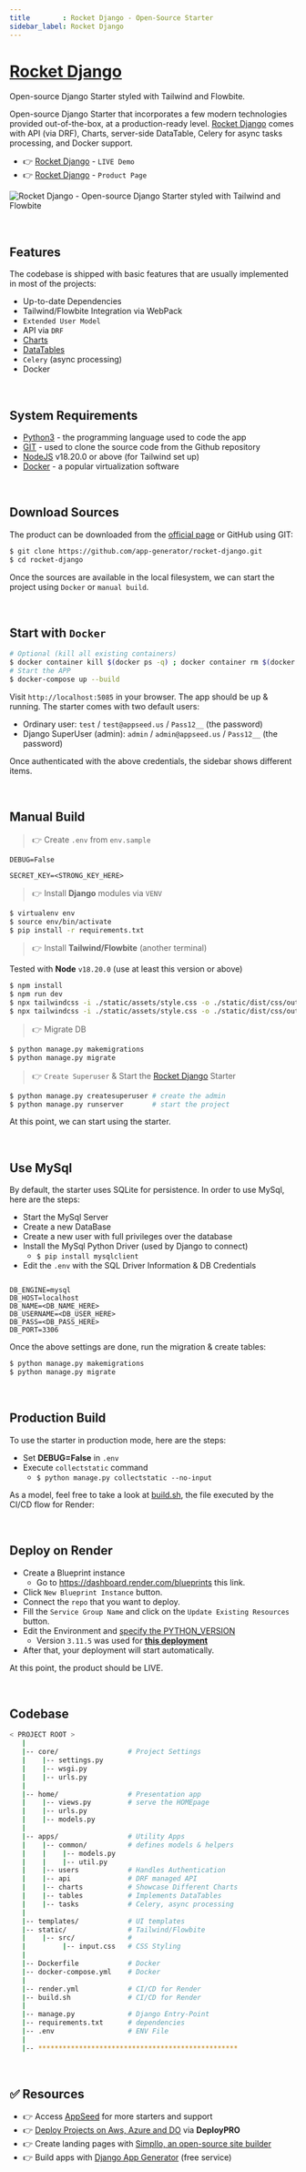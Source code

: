```yaml
---
title        : Rocket Django - Open-Source Starter
sidebar_label: Rocket Django
---
```


# [Rocket Django](https://appseed.us/product/rocket/django/)

<SubHeading>Open-source Django Starter styled with Tailwind and Flowbite.</SubHeading>

Open-source Django Starter that incorporates a few modern technologies provided out-of-the-box, at a production-ready level. 
[Rocket Django](https://appseed.us/product/rocket/django) comes with API (via DRF), Charts, server-side DataTable, Celery for async tasks processing, and Docker support.    

- 👉 [Rocket Django](https://rocket-django.onrender.com/) - `LIVE Demo`
- 👉 [Rocket Django](https://appseed.us/product/rocket/django/) - `Product Page`

![Rocket Django - Open-source Django Starter styled with Tailwind and Flowbite](https://github-production-user-asset-6210df.s3.amazonaws.com/51070104/272299949-6f4a8fd7-7cce-472a-9566-9519db338c7d.gif) 

<br />

## Features

The codebase is shipped with basic features that are usually implemented in most of the projects: 

- Up-to-date Dependencies
- Tailwind/Flowbite Integration via WebPack
- `Extended User Model`
- API via `DRF` 
- [Charts](https://rocket-django.onrender.com/charts/)
- [DataTables](https://rocket-django.onrender.com/tables/) 
- `Celery` (async processing)
- Docker

<br />

## System Requirements

- [Python3](https://www.python.org) - the programming language used to code the app
- [GIT](https://git-scm.com) - used to clone the source code from the Github repository
- [NodeJS](https://nodejs.org/) v18.20.0 or above (for Tailwind set up)
- [Docker](https://www.docker.com/) - a popular virtualization software

<br />

## Download Sources 

The product can be downloaded from the [official page](https://appseed.us/product/rocket/django/) or GitHub using GIT:

```bash
$ git clone https://github.com/app-generator/rocket-django.git
$ cd rocket-django
```

Once the sources are available in the local filesystem, we can start the project using `Docker` or `manual build`. 

<br />

## Start with `Docker`

```bash
# Optional (kill all existing containers)
$ docker container kill $(docker ps -q) ; docker container rm $(docker ps -a -q) ; docker network prune -f 
# Start the APP
$ docker-compose up --build 
```

Visit `http://localhost:5085` in your browser. The app should be up & running. The starter comes with two default users:

- Ordinary user: `test` / `test@appseed.us` / `Pass12__` (the password)
- Django SuperUser (admin): `admin` / `admin@appseed.us` / `Pass12__` (the password)

Once authenticated with the above credentials, the sidebar shows different items. 

<br />

## Manual Build 

> 👉 Create `.env` from `env.sample`

```env
DEBUG=False

SECRET_KEY=<STRONG_KEY_HERE>
```

> 👉 Install **Django** modules via `VENV`  

```bash
$ virtualenv env
$ source env/bin/activate
$ pip install -r requirements.txt
```

> 👉 Install **Tailwind/Flowbite** (another terminal)

Tested with **Node** `v18.20.0` (use at least this version or above)

```bash
$ npm install
$ npm run dev
$ npx tailwindcss -i ./static/assets/style.css -o ./static/dist/css/output.css --watch # DEVELOPMENT (LIVE reload)
$ npx tailwindcss -i ./static/assets/style.css -o ./static/dist/css/output.css         # PRODUCTION
```

> 👉 Migrate DB

```bash
$ python manage.py makemigrations
$ python manage.py migrate
```

> 👉 `Create Superuser` & Start the [Rocket Django](https://appseed.us/product/rocket/django/) Starter

```bash
$ python manage.py createsuperuser # create the admin
$ python manage.py runserver       # start the project
```

At this point, we can start using the starter.

<br />

## Use MySql 

By default, the starter uses SQLite for persistence. In order to use MySql, here are the steps: 

- Start the MySql Server
- Create a new DataBase
- Create a new user with full privileges over the database 
- Install the MySql Python Driver (used by Django to connect)
  - `$ pip install mysqlclient`
- Edit the `.env` with the SQL Driver Information & DB Credentials 

```env

DB_ENGINE=mysql
DB_HOST=localhost
DB_NAME=<DB_NAME_HERE>
DB_USERNAME=<DB_USER_HERE>
DB_PASS=<DB_PASS_HERE>
DB_PORT=3306

```

Once the above settings are done, run the migration & create tables: 

```bash
$ python manage.py makemigrations
$ python manage.py migrate
```

<br />

## Production Build

To use the starter in production mode, here are the steps: 

- Set  **DEBUG=False** in `.env`
- Execute `collectstatic` command
  - `$ python manage.py collectstatic --no-input`

As a model, feel free to take a look at [build.sh](https://github.com/app-generator/rocket-django/blob/main/build.sh), the file executed by the CI/CD flow for Render:   

<br />

## **Deploy on Render**

- Create a Blueprint instance
  - Go to https://dashboard.render.com/blueprints this link.
- Click `New Blueprint Instance` button.
- Connect the `repo` that you want to deploy.
- Fill the `Service Group Name` and click on the `Update Existing Resources` button.
- Edit the Environment and [specify the PYTHON_VERSION](https://render.com/docs/python-version)
  - Version `3.11.5` was used for **[this deployment](https://rocket-django.onrender.com/)**
- After that, your deployment will start automatically.

At this point, the product should be LIVE.

<br />

## Codebase 

```bash
< PROJECT ROOT >
   |
   |-- core/                 # Project Settings 
   |    |-- settings.py 
   |    |-- wsgi.py     
   |    |-- urls.py     
   |
   |-- home/                 # Presentation app 
   |    |-- views.py         # serve the HOMEpage  
   |    |-- urls.py     
   |    |-- models.py
   |
   |-- apps/                 # Utility Apps 
   |    |-- common/          # defines models & helpers
   |    |    |-- models.py   
   |    |    |-- util.py 
   |    |-- users            # Handles Authentication 
   |    |-- api              # DRF managed API
   |    |-- charts           # Showcase Different Charts
   |    |-- tables           # Implements DataTables
   |    |-- tasks            # Celery, async processing
   |
   |-- templates/            # UI templates 
   |-- static/               # Tailwind/Flowbite 
   |    |-- src/             # 
   |         |-- input.css   # CSS Styling
   |
   |-- Dockerfile            # Docker
   |-- docker-compose.yml    # Docker 
   |
   |-- render.yml            # CI/CD for Render
   |-- build.sh              # CI/CD for Render 
   |
   |-- manage.py             # Django Entry-Point
   |-- requirements.txt      # dependencies
   |-- .env                  # ENV File
   |
   |-- *************************************************      
```   

<br />

## ✅ Resources

- 👉 Access [AppSeed](https://appseed.us/) for more starters and support 
- 👉 [Deploy Projects on Aws, Azure and DO](https://www.docs.deploypro.dev/) via **DeployPRO**
- 👉 Create landing pages with [Simpllo, an open-source site builder](https://www.simpllo.com/)
- 👉 Build apps with [Django App Generator](https://app-generator.dev/django/) (free service)